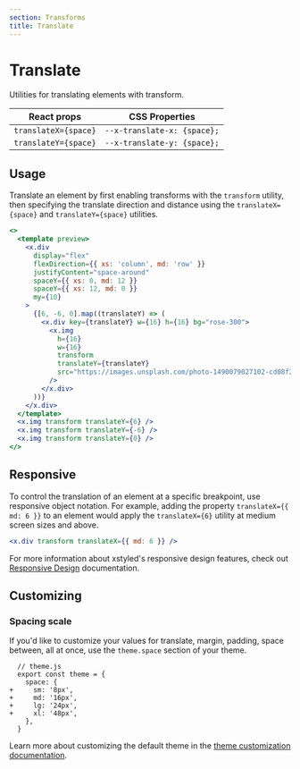 ```yaml
---
section: Transforms
title: Translate
---
```


# Translate

Utilities for translating elements with transform.

| React props          | CSS Properties              |
| -------------------- | --------------------------- |
| `translateX={space}` | `--x-translate-x: {space};` |
| `translateY={space}` | `--x-translate-y: {space};` |

## Usage

Translate an element by first enabling transforms with the `transform` utility, then specifying the translate direction and distance using the `translateX={space}` and `translateY={space}` utilities.

```jsx preview color=rose
<>
  <template preview>
    <x.div
      display="flex"
      flexDirection={{ xs: 'column', md: 'row' }}
      justifyContent="space-around"
      spaceY={{ xs: 0, md: 12 }}
      spaceY={{ xs: 12, md: 0 }}
      my={10}
    >
      {[6, -6, 0].map((translateY) => (
        <x.div key={translateY} w={16} h={16} bg="rose-300">
          <x.img
            h={16}
            w={16}
            transform
            translateY={translateY}
            src="https://images.unsplash.com/photo-1490079027102-cd08f2308c73?ixlib=rb-1.2.1&ixid=MXwxMjA3fDB8MHxwaG90by1wYWdlfHx8fGVufDB8fHw%3D&auto=format&fit=crop&w=285&h=285&q=80"
          />
        </x.div>
      ))}
    </x.div>
  </template>
  <x.img transform translateY={6} />
  <x.img transform translateY={-6} />
  <x.img transform translateY={0} />
</>
```

## Responsive

To control the translation of an element at a specific breakpoint, use responsive object notation. For example, adding the property `translateX={{ md: 6 }}` to an element would apply the `translateX={6}` utility at medium screen sizes and above.

```jsx
<x.div transform translateX={{ md: 6 }} />
```

For more information about xstyled's responsive design features, check out [Responsive Design](@TODO-link) documentation.

## Customizing

### Spacing scale

If you'd like to customize your values for translate, margin, padding, space between, all at once, use the `theme.space` section of your theme.

```diffjs
  // theme.js
  export const theme = {
    space: {
+     sm: '8px',
+     md: '16px',
+     lg: '24px',
+     xl: '48px',
    },
  }
```

Learn more about customizing the default theme in the [theme customization documentation](@TODO-link).
